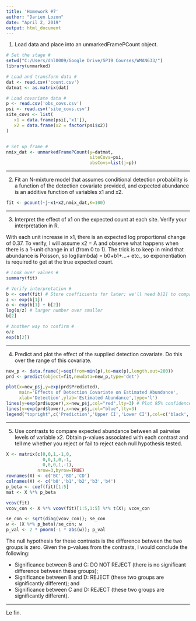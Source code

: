 ---
title: 'Homework #7'
author: "Darien Lozon"
date: "April 2, 2019"
output: html_document
---

1. Load data and place into an unmarkedFramePCount object.

```{r}
# Set the stage #
setwd("C:/Users/dnl0009/Google Drive/SP19 Courses/WMAN633/")
library(unmarked)

# Load and transform data #
dat <- read.csv('count.csv')
datmat <- as.matrix(dat)

# Load covariate data # 
p <- read.csv('obs_covs.csv')
psi <- read.csv('site_covs.csv')
site_covs <- list(
   x1 = data.frame(psi[,'x1']),
   x2 = data.frame(x2 = factor(psi$x2))
)


# Set up frame #
nmix_dat <- unmarkedFramePCount(y=datmat,
                                siteCovs=psi,
                                obsCovs=list(j=p))
```

---

2. Fit an N-mixture model that assumes conditional detection probability is a function of the detection covariate provided, and expected abundance is an additive function of variables x1 and x2.

```{r}
fit <- pcount(~j~x1+x2,nmix_dat,K=100)
```

---

3. Interpret the effect of x1 on the expected count at each site. Verify your interpretation in R.

With each unit increase in x1, there is an expected log proportional change of 0.37. To verify, I will assume x2 = A and observe what happens when there is a 1-unit change in x1 (from 0 to 1). The trick is to keep in mind that abundance is Poisson, so log(lambda) = b0+b1+...+ etc., so exponentiation is required to get at the true expected count.

```{r}
# Look over values #
summary(fit)

# Verify interpretation #
b <- coef(fit) # Store coefficients for later; we'll need b[2] to compare at the end.
z <- exp(b[1])
o <- exp(b[1] + b[2])
log(o/z) # larger number over smaller
b[2]

# Another way to confirm #
o/z
exp(b[2])
```

---

4. Predict and plot the effect of the supplied detection covariate. Do this over the range of this covariate.

```{r}
new_p <- data.frame(j=seq(from=min(p),to=max(p),length.out=200))
prd <- predict(object=fit,newdata=new_p,type='det')

plot(x=new_p$j,y=exp(prd$Predicted),
     main='Effects of Detection Covariate on Estimated Abundance',
     xlab='Detection',ylab='Estimated Abundance',type='l')
lines(y=exp(prd$upper),x=new_p$j,col="red",lty=3) # Plot 95% confidence intervals
lines(y=exp(prd$lower),x=new_p$j,col="blue",lty=3)
legend("topright",c('Prediction','Upper CI','Lower CI'),col=c('black','red','blue'),lty=c(1,3,3))
```

---

5. Use contrasts to compare expected abundance between all pairwise levels of variable x2. Obtain p-values associated with each contrast and tell me whether you reject or fail to reject each null hypothesis tested.

```{r}
X <- matrix(c(0,0,1,-1,0,
              0,0,1,0,-1,
              0,0,0,1,-1),
            nrow=3,byrow=TRUE)
rownames(X) <- c('BC','BD','CD')
colnames(X) <- c('b0','b1','b2','b3','b4')
p_beta <- coef(fit)[1:5]
mat <- X %*% p_beta

vcov(fit)
vcov_con <- X %*% vcov(fit)[1:5,1:5] %*% t(X); vcov_con

se_con <- sqrt(diag(vcov_con)); se_con
w <- (X %*% p_beta)/se_con; w
p_val <- 2 * pnorm(-1 * abs(w)); p_val
```

The null hypothesis for these contrasts is the difference between the two groups is zero. Given the p-values from the contrasts, I would conclude the following:

* Significance between B and C: DO NOT REJECT (there is no significant difference between these groups);
* Significance between B and D: REJECT (these two groups are significantly different); and 
* Significance between C and D: REJECT (these two groups are significantly different).

---

Le fin.